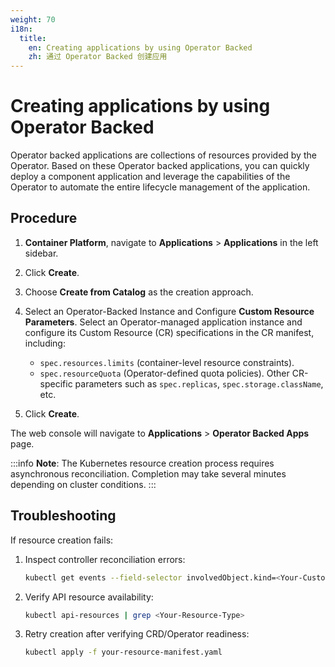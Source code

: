```yaml
---
weight: 70
i18n:
  title:
    en: Creating applications by using Operator Backed
    zh: 通过 Operator Backed 创建应用
---
```


# Creating applications by using Operator Backed

Operator backed applications are collections of resources provided by the Operator. Based on these Operator backed applications, you can quickly deploy a component application and leverage the capabilities of the Operator to automate the entire lifecycle management of the application.

## Procedure

1. **Container Platform**, navigate to **Applications** > **Applications** in the left sidebar. 

2. Click **Create**.

3. Choose **Create from Catalog** as the creation approach.  

4. Select an Operator-Backed Instance and Configure **Custom Resource Parameters**. Select an Operator-managed application instance and configure its Custom Resource (CR) specifications in the CR manifest, including: 
   - `spec.resources.limits` (container-level resource constraints).
   - `spec.resourceQuota` (Operator-defined quota policies). Other CR-specific parameters such as `spec.replicas`, `spec.storage.className`, etc.

5. Click **Create**. 

The web console will navigate to **Applications** > **Operator Backed Apps** page.

:::info
**Note**: 
The Kubernetes resource creation process requires asynchronous reconciliation. Completion may take several minutes depending on cluster conditions. 
:::

## Troubleshooting

If resource creation fails:  
1. Inspect controller reconciliation errors:  
   ```bash
   kubectl get events --field-selector involvedObject.kind=<Your-Custom-Resource> --sort-by=.metadata.creationTimestamp
   ```
2. Verify API resource availability:
   ```bash
   kubectl api-resources | grep <Your-Resource-Type>
   ```
3. Retry creation after verifying CRD/Operator readiness:
   ```bash
   kubectl apply -f your-resource-manifest.yaml
   ```
